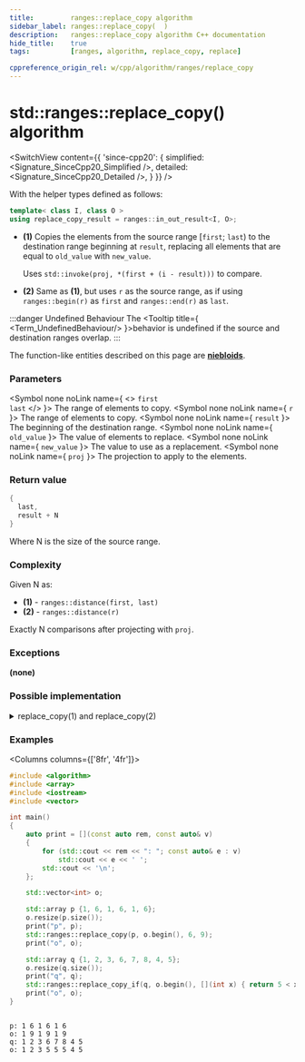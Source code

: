 ```yaml
---
title:         ranges::replace_copy algorithm
sidebar_label: ranges::replace_copy(  )
description:   ranges::replace_copy algorithm C++ documentation
hide_title:    true
tags:          [ranges, algorithm, replace_copy, replace]

cppreference_origin_rel: w/cpp/algorithm/ranges/replace_copy
---
```



<!-- Terms -->

<!----------------- Codes ---------------------->


# std::ranges::replace_copy() algorithm

<SwitchView content={{
	'since-cpp20': {
		simplified:	<Signature_SinceCpp20_Simplified />,
		detailed:	<Signature_SinceCpp20_Detailed />,
	}
}} />

With the helper types defined as follows:
```cpp
template< class I, class O >
using replace_copy_result = ranges::in_out_result<I, O>;
```

- **(1)** Copies the elements from the source range [`first`; `last`) to the destination range beginning at `result`, replacing all elements that are equal to `old_value` with `new_value`.

  Uses `std::invoke(proj, *(first + (i - result)))` to compare.

- **(2)** Same as **(1)**, but uses `r` as the source range, as if using `ranges::begin(r)` as `first` and `ranges::end(r)` as `last`.

:::danger Undefined Behaviour
The <Tooltip title={ <Term_UndefinedBehaviour/> }>behavior is undefined</Tooltip> if the source and destination ranges overlap.
:::

The function-like entities described on this page are [**niebloids**](/docs/std/algo/niebloids).

### Parameters

<SymbolTable>

  <Symbol none noLink name={ <> <code>first</code> <br/> <code>last</code> </> }>
    The range of elements to copy.
  </Symbol>
  <Symbol none noLink name={ <code>r</code> }>
    The range of elements to copy.
  </Symbol>
  <Symbol none noLink name={ <code>result</code> }>
    The beginning of the destination range.
  </Symbol>
  <Symbol none noLink name={ <code>old_value</code> }>
    The value of elements to replace.
  </Symbol>
  <Symbol none noLink name={ <code>new_value</code> }>
    The value to use as a replacement.
  </Symbol>
  <Symbol none noLink name={ <code>proj</code> }>
    The projection to apply to the elements.
  </Symbol>

</SymbolTable>

### Return value

```cpp
{
  last,
  result + N
}
```
Where N is the size of the source range.

### Complexity

Given N as:
 - **(1)** - `ranges::distance(first, last)`
 - **(2)** - `ranges::distance(r)`

Exactly N comparisons after projecting with `proj`.

### Exceptions

**(none)**

### Possible implementation

<details>
<summary>replace_copy(1) and replace_copy(2)</summary>

```cpp
struct replace_copy_fn
{
    template<std::input_iterator I, std::sentinel_for<I> S, class T1, class T2,
             std::output_iterator<const T2&> O, class Proj = std::identity>
    requires std::indirectly_copyable<I, O> &&
             std::indirect_binary_predicate<ranges::equal_to,
                 std::projected<I, Proj>, const T1*>
    constexpr ranges::replace_copy_result<I, O>
        operator()(I first, S last, O result, const T1& old_value, const T2& new_value,
                   Proj proj = {}) const
    {
        for (; first != last; ++first, ++result)
            *result = (std::invoke(proj, *first) == old_value) ? new_value : *first;
        return {std::move(first), std::move(result)};
    }

    template<ranges::input_range R, class T1, class T2,
             std::output_iterator<const T2&> O, class Proj = std::identity>
    requires std::indirectly_copyable<ranges::iterator_t<R>, O> &&
             std::indirect_binary_predicate<ranges::equal_to,
                 std::projected<ranges::iterator_t<R>, Proj>, const T1*>
    constexpr ranges::replace_copy_result<ranges::borrowed_iterator_t<R>, O>
        operator()(R&& r, O result, const T1& old_value, const T2& new_value,
                   Proj proj = {}) const
    {
        return (*this)(ranges::begin(r), ranges::end(r), std::move(result),
                       old_value, new_value, std::move(proj));
    }
};

inline constexpr replace_copy_fn replace_copy {};
```

</details>

### Examples

<Columns columns={['8fr', '4fr']}>
<div>

```cpp title='Main.cpp' showLineNumbers
#include <algorithm>
#include <array>
#include <iostream>
#include <vector>

int main()
{
    auto print = [](const auto rem, const auto& v)
    {
        for (std::cout << rem << ": "; const auto& e : v)
            std::cout << e << ' ';
        std::cout << '\n';
    };

    std::vector<int> o;

    std::array p {1, 6, 1, 6, 1, 6};
    o.resize(p.size());
    print("p", p);
    std::ranges::replace_copy(p, o.begin(), 6, 9);
    print("o", o);

    std::array q {1, 2, 3, 6, 7, 8, 4, 5};
    o.resize(q.size());
    print("q", q);
    std::ranges::replace_copy_if(q, o.begin(), [](int x) { return 5 < x; }, 5);
    print("o", o);
}
```

</div>
<div>

```plaintext title="Output"

p: 1 6 1 6 1 6 
o: 1 9 1 9 1 9 
q: 1 2 3 6 7 8 4 5 
o: 1 2 3 5 5 5 4 5
```

</div>
</Columns>
